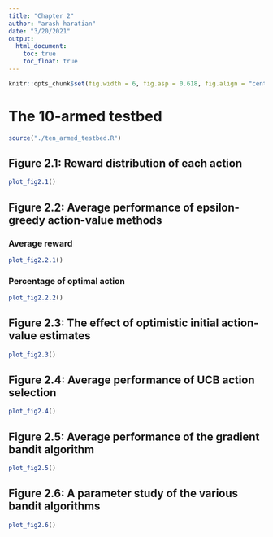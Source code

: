 ```yaml
---
title: "Chapter 2"
author: "arash haratian"
date: "3/20/2021"
output: 
  html_document:
    toc: true
    toc_float: true
---
```


```r
knitr::opts_chunk$set(fig.width = 6, fig.asp = 0.618, fig.align = "center")
```


# The 10-armed testbed

```r
source("./ten_armed_testbed.R")
```


## Figure 2.1: Reward distribution of each action

```r
plot_fig2.1()
```

## Figure 2.2: Average performance of epsilon-greedy action-value methods

### Average reward

```r
plot_fig2.2.1()
```

### Percentage of optimal action

```r
plot_fig2.2.2()
```

## Figure 2.3: The effect of optimistic initial action-value estimates

```r
plot_fig2.3()
```


## Figure 2.4: Average performance of UCB action selection

```r
plot_fig2.4()
```


## Figure 2.5: Average performance of the gradient bandit algorithm

```r
plot_fig2.5()
```


## Figure 2.6: A parameter study of the various bandit algorithms

```r
plot_fig2.6()
```

